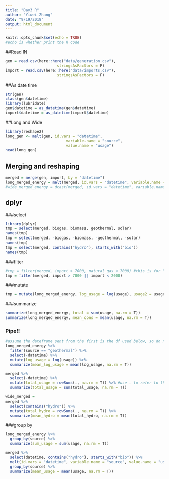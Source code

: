 ```yaml
---
title: "Day3 R"
author: "Yiwei Zhang"
date: "9/19/2018"
output: html_document
---
```


```r
knitr::opts_chunk$set(echo = TRUE)
#echo is whether print the R code
```

##Read IN
```r
gen = read.csv(here::here("data/generation.csv"), 
                       stringsAsFactors = F)
import = read.csv(here::here("data/imports.csv"), 
                       stringsAsFactors = F)
```

##As date time
```r
str(gen)
class(gen$datetime)
library(lubridate)
gen$datetime = as_datetime(gen$datetime)
import$datetime = as_datetime(import$datetime)
```

##Long and Wide
```r
library(reshape2)
long_gen <- melt(gen, id.vars = "datetime",
                           variable.name = "source",
                           value.name = "usage")
head(long_gen)
```
## Merging and reshaping
```r
merged = merge(gen, import, by = "datetime")
long_merged_energy = melt(merged, id.vars = "datetime", variable.name = "source", value.name = "usage")
#wide_merged_energy = dcast(merged, id.vars = "datetime", variable.name = "souurce", value.name = "usage")
```

## dplyr
###select
```r
library(dplyr)
tmp = select(merged, biogas, biomass, geothermal, solar)
names(tmp)
tmp = select(merged, -biogas, -biomass, -geothermal, -solar)
names(tmp)
tmp = select(merged, contains("hydro"), starts_with("bio"))
names(tmp)
```

###filter
```r
#tmp = filter(merged, import > 7000, natural_gas < 7000) #this is for "&&"
tmp = filter(merged, import > 7000 || import < 2000)
```

###mutate
```r
tmp = mutate(long_merged_energy, log_usage = log(usage), usage2 = usage^2, usage3 = usage^3)
```

###summarize
```r
summarize(long_merged_energy, total = sum(usage, na.rm = T))
summarize(long_merged_energy, mean_cons = mean(usage, na.rm = T))
```

### Pipe!!
```r
#assume the dateframe sent from the first is the df used below, so do not need to specify it over and over again in the pipe
long_merged_energy %>% 
  filter(source == "geothermal") %>% 
  select(-datetime) %>% 
  mutate(log_usage = log(usage)) %>% 
  summarize(mean_log_usage = mean(log_usage, na.rm = T))

merged %>% 
  select(-datetime) %>% 
  mutate(total_usage = rowSums(., na.rm = T)) %>% #use . to refer to the changed dataframe
  summarize(total_usage = sum(total_usage, na.rm = T))

wide_merged = 
merged %>% 
  select(contains("hydro")) %>% 
  mutate(total_hydro = rowSums(., na.rm = T)) %>%
  summarize(mean_hydro = mean(total_hydro, na.rm = T))
```

###group by
```r
long_merged_energy %>% 
  group_by(source) %>% 
  summarize(sum_usage = sum(usage, na.rm = T))

merged %>%
  select(datetime, contains("hydro"), starts_with("bio")) %>%
  melt(id.vars = "datetime", variable.name = "source", value.name = "usage") %>%
  group_by(source) %>%
  summarize(mean_usage = mean(usage, na.rm = T))
```

